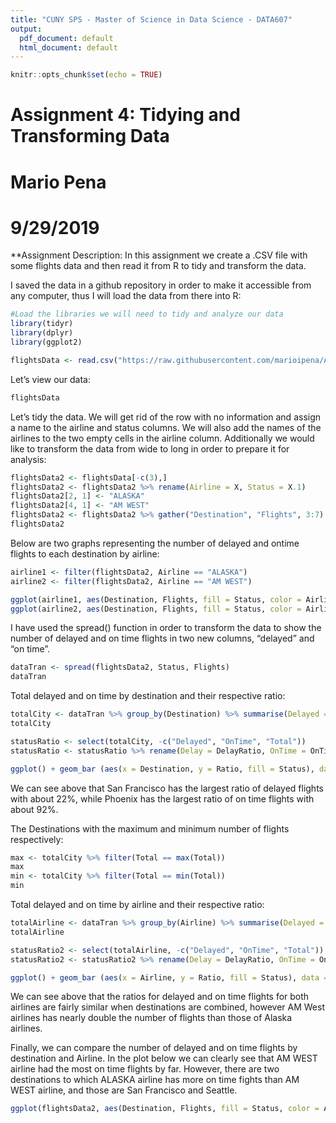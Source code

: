 ---
title: "CUNY SPS - Master of Science in Data Science - DATA607"
output:
  pdf_document: default
  html_document: default
---

```{r setup, include=FALSE}
knitr::opts_chunk$set(echo = TRUE)
```

# Assignment 4: Tidying and Transforming Data
# Mario Pena
# 9/29/2019

**Assignment Description: In this assignment we create a .CSV file with some flights data and then read it from R to tidy and transform the data.


I saved the data in a github repository in order to make it accessible from any computer, thus I will load the data from there into R:

```{r}
#Load the libraries we will need to tidy and analyze our data
library(tidyr)
library(dplyr)
library(ggplot2)

flightsData <- read.csv("https://raw.githubusercontent.com/marioipena/Assignment4DATA607/master/flightsData.csv", header = TRUE)
```

Let's view our data:

```{r}
flightsData
```

Let's tidy the data. We will get rid of the row with no information and assign a name to the airline and status columns. We will also add the names of the airlines to the two empty cells in the airline column. Additionally we would like to transform the data from wide to long in order to prepare it for analysis:

```{r}
flightsData2 <- flightsData[-c(3),]
flightsData2 <- flightsData2 %>% rename(Airline = X, Status = X.1)
flightsData2[2, 1] <- "ALASKA"
flightsData2[4, 1] <- "AM WEST"
flightsData2 <- flightsData2 %>% gather("Destination", "Flights", 3:7) %>% arrange(Airline, desc(Status), Destination)
flightsData2
```

Below are two graphs representing the number of delayed and ontime flights to each destination by airline:

```{r, message=FALSE, warning=FALSE, fig.show="hold", out.width="50%", fig.height=3}
airline1 <- filter(flightsData2, Airline == "ALASKA")
airline2 <- filter(flightsData2, Airline == "AM WEST")

ggplot(airline1, aes(Destination, Flights, fill = Status, color = Airline)) + geom_bar(position="dodge", stat="identity")
ggplot(airline2, aes(Destination, Flights, fill = Status, color = Airline)) + geom_bar(position="dodge", stat="identity")
```

I have used the spread() function in order to transform the data to show the number of delayed and on time flights in  two new columns, "delayed" and "on time".

```{r}
dataTran <- spread(flightsData2, Status, Flights)
dataTran
```

Total delayed and on time by destination and their respective ratio:

```{r, message=FALSE, warning=FALSE, fig.show="hold", out.width="80%", fig.height=3}

totalCity <- dataTran %>% group_by(Destination) %>% summarise(Delayed = sum(delayed),OnTime = sum(`on time`), Total = Delayed + OnTime) %>% mutate(DelayRatio = Delayed/Total, OnTimeRatio = OnTime/Total)
totalCity

statusRatio <- select(totalCity, -c("Delayed", "OnTime", "Total"))
statusRatio <- statusRatio %>% rename(Delay = DelayRatio, OnTime = OnTimeRatio) %>% gather("Status", "Ratio", 2:3)

ggplot() + geom_bar (aes(x = Destination, y = Ratio, fill = Status), data = statusRatio, stat = "identity")
```

We can see above that San Francisco has the largest ratio of delayed flights with about 22%, while Phoenix has the largest ratio of on time flights with about 92%.

The Destinations with the maximum and minimum number of flights respectively:

```{r}
max <- totalCity %>% filter(Total == max(Total))
max
min <- totalCity %>% filter(Total == min(Total))
min
```

Total delayed and on time by airline and their respective ratio:

```{r, message=FALSE, warning=FALSE, fig.show="hold", out.width="80%", fig.height=3}
totalAirline <- dataTran %>% group_by(Airline) %>% summarise(Delayed = sum(delayed),OnTime = sum(`on time`), Total = Delayed + OnTime) %>% mutate(DelayRatio = Delayed/Total, OnTimeRatio = OnTime/Total)
totalAirline

statusRatio2 <- select(totalAirline, -c("Delayed", "OnTime", "Total"))
statusRatio2 <- statusRatio2 %>% rename(Delay = DelayRatio, OnTime = OnTimeRatio) %>% gather("Status", "Ratio", 2:3)

ggplot() + geom_bar (aes(x = Airline, y = Ratio, fill = Status), data = statusRatio2, stat = "identity")
```

We can see above that the ratios for delayed and on time flights for both airlines are fairly similar when destinations are combined, however AM West airlines has nearly double the number of flights than those of Alaska airlines.

Finally, we can compare the number of delayed and on time flights by destination and Airline. In the plot below we can clearly see that AM WEST airline had the most on time flights by far. However, there are two destinations to which ALASKA airline has more on time fights than AM WEST airline, and those are San Francisco and Seattle.

```{r, message=FALSE, warning=FALSE, fig.show="hold", out.width="80%", fig.height=3}
ggplot(flightsData2, aes(Destination, Flights, fill = Status, color = Airline)) + geom_bar(position="dodge", stat="identity")
```
